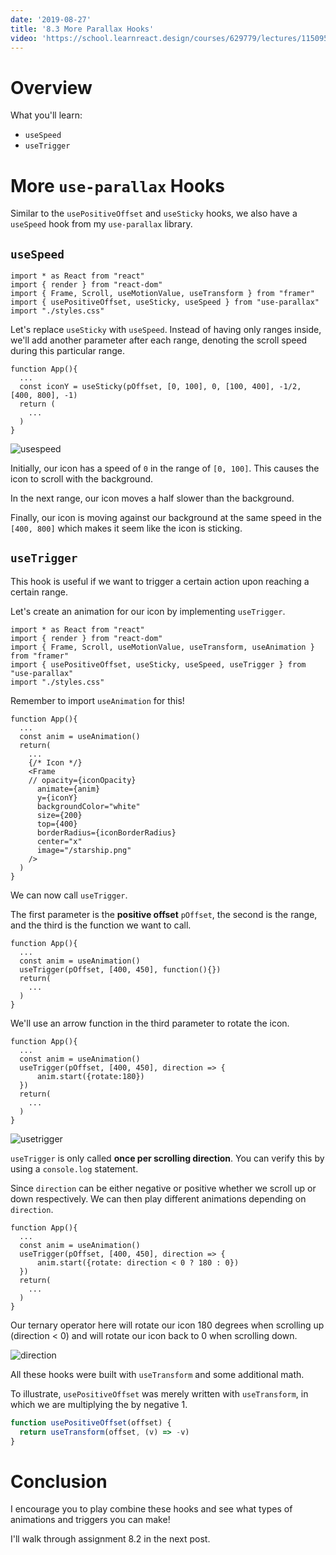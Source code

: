 ```yaml
---
date: '2019-08-27'
title: '8.3 More Parallax Hooks'
video: 'https://school.learnreact.design/courses/629779/lectures/11509505'
---
```



# Overview

What you'll learn:

- `useSpeed`
- `useTrigger`

<CourseVideoLink to={props.pageContext.frontmatter.video} />

# More `use-parallax` Hooks

Similar to the `usePositiveOffset` and `useSticky` hooks, we also have a `useSpeed` hook from my `use-parallax` library.

## `useSpeed`

```jsx{4}
import * as React from "react"
import { render } from "react-dom"
import { Frame, Scroll, useMotionValue, useTransform } from "framer"
import { usePositiveOffset, useSticky, useSpeed } from "use-parallax"
import "./styles.css"
```

Let's replace `useSticky` with `useSpeed`. Instead of having only ranges inside, we'll add another parameter after each range, denoting the scroll speed during this particular range.

```jsx{3}
function App(){
  ...
  const iconY = useSticky(pOffset, [0, 100], 0, [100, 400], -1/2, [400, 800], -1)
  return (
    ...
  )
}
```

![usespeed](./usespeed.gif)

Initially, our icon has a speed of `0` in the range of `[0, 100]`. This causes the icon to scroll with the background.

In the next range, our icon moves a half slower than the background.

Finally, our icon is moving against our background at the same speed in the `[400, 800]` which makes it seem like the icon is sticking.

## `useTrigger`

This hook is useful if we want to trigger a certain action upon reaching a certain range.

Let's create an animation for our icon by implementing `useTrigger`.

```jsx{3-4}
import * as React from "react"
import { render } from "react-dom"
import { Frame, Scroll, useMotionValue, useTransform, useAnimation } from "framer"
import { usePositiveOffset, useSticky, useSpeed, useTrigger } from "use-parallax"
import "./styles.css"
```

Remember to import `useAnimation` for this!

```jsx{3,9}
function App(){
  ...
  const anim = useAnimation()
  return(
    ...
    {/* Icon */}
    <Frame
    // opacity={iconOpacity}
      animate={anim}
      y={iconY}
      backgroundColor="white"
      size={200}
      top={400}
      borderRadius={iconBorderRadius}
      center="x"
      image="/starship.png"
    />
  )
}
```

We can now call `useTrigger`.

The first parameter is the **positive offset** `pOffset`, the second is the range, and the third is the function we want to call.

```jsx{4}
function App(){
  ...
  const anim = useAnimation()
  useTrigger(pOffset, [400, 450], function(){})
  return(
    ...
  )
}
```

We'll use an arrow function in the third parameter to rotate the icon.

```jsx{4-6}
function App(){
  ...
  const anim = useAnimation()
  useTrigger(pOffset, [400, 450], direction => {
      anim.start({rotate:180})
  })
  return(
    ...
  )
}
```

![usetrigger](./usetrigger.gif)

`useTrigger` is only called **once per scrolling direction**. You can verify this by using a `console.log` statement.

Since `direction` can be either negative or positive whether we scroll up or down respectively. We can then play different animations depending on `direction`.

```jsx{4-6}
function App(){
  ...
  const anim = useAnimation()
  useTrigger(pOffset, [400, 450], direction => {
      anim.start({rotate: direction < 0 ? 180 : 0})
  })
  return(
    ...
  )
}
```

Our ternary operator here will rotate our icon 180 degrees when scrolling up (direction < 0) and will rotate our icon back to 0 when scrolling down.

![direction](./direction.gif)

All these hooks were built with `useTransform` and some additional math.

To illustrate, `usePositiveOffset` was merely written with `useTransform`, in which we are multiplying the by negative 1.

```jsx
function usePositiveOffset(offset) {
  return useTransform(offset, (v) => -v)
}
```

# Conclusion

I encourage you to play combine these hooks and see what types of animations and triggers you can make!

I'll walk through assignment 8.2 in the next post.
